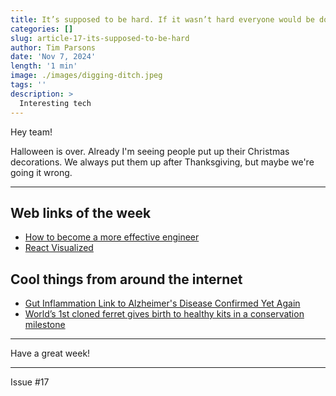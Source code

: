 ```yaml
---
title: It’s supposed to be hard. If it wasn’t hard everyone would be doing it. The hard is what makes it great - A League of Their Own
categories: []
slug: article-17-its-supposed-to-be-hard
author: Tim Parsons
date: 'Nov 7, 2024'
length: '1 min'
image: ./images/digging-ditch.jpeg
tags: ''
description: >
  Interesting tech
---
```


Hey team!

Halloween is over. Already I'm seeing people put up their Christmas decorations. We always put them up after Thanksgiving, but maybe we're going it wrong.

---

## Web links of the week

- [How to become a more effective engineer](https://newsletter.pragmaticengineer.com/p/how-to-become-a-more-effective-engineer)
- [React Visualized](https://react.gg/visualized)

## Cool things from around the internet

- [Gut Inflammation Link to Alzheimer's Disease Confirmed Yet Again](https://www.sciencealert.com/gut-inflammation-link-to-alzheimers-disease-confirmed-yet-again)
- [World’s 1st cloned ferret gives birth to healthy kits in a conservation milestone](https://interestingengineering.com/science/worlds-first-cloned-ferret-gives-birth)

---

Have a great week!

---

Issue #17
